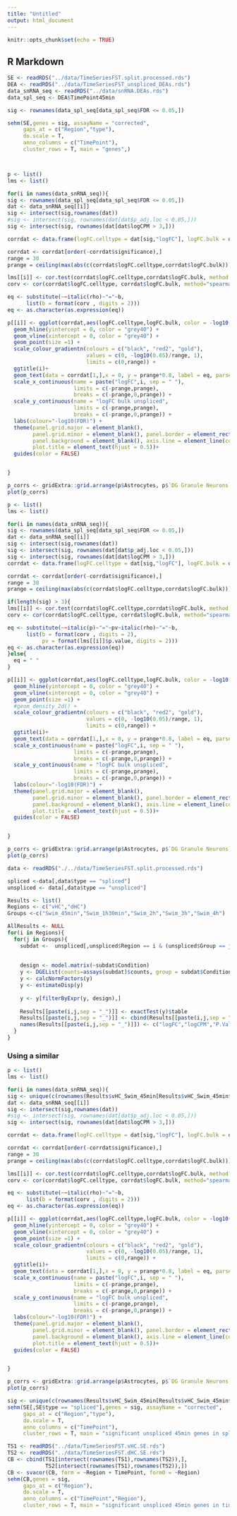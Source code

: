 ```yaml
---
title: "Untitled"
output: html_document
---
```


```r
knitr::opts_chunk$set(echo = TRUE)
```

## R Markdown

```r
SE <- readRDS("../data/TimeSeriesFST.split.processed.rds")
DEA <- readRDS("../data/TimeSeriesFST_unspliced_DEAs.rds")
data_snRNA_seq <- readRDS("../data/snRNA.DEAs.rds")
data_spl_seq <- DEA$TimePoint45min

sig <- rownames(data_spl_seq[data_spl_seq$FDR <= 0.05,])

sehm(SE,genes = sig, assayName = "corrected", 
     gaps_at = c("Region","type"),
     do.scale = T, 
     anno_columns = c("TimePoint"), 
     cluster_rows = T, main = "genes",)




```

```r

p <- list()
lms <- list()

for(i in names(data_snRNA_seq)){
sig <- rownames(data_spl_seq[data_spl_seq$FDR <= 0.05,])
dat <- data_snRNA_seq[[i]]
sig <- intersect(sig,rownames(dat))
#sig <- intersect(sig, rownames(dat[dat$p_adj.loc < 0.05,]))
sig <- intersect(sig, rownames(dat[dat$logCPM > 3,]))

corrdat <- data.frame(logFC.celltype = dat[sig,"logFC"], logFC.bulk = data_spl_seq[sig,"logFC"], significance = dat[sig,"p_adj.loc"])

corrdat <- corrdat[order(-corrdat$significance),]
range = 30
prange = ceiling(max(abs(c(corrdat$logFC.celltype,corrdat$logFC.bulk))))

lms[[i]] <- cor.test(corrdat$logFC.celltype,corrdat$logFC.bulk, method = "spearman")
corv <- cor(corrdat$logFC.celltype, corrdat$logFC.bulk, method="spearman")

eq <- substitute(~~italic(rho)~"="~b, 
      list(b = format(corv , digits = 2)))
eq <- as.character(as.expression(eq))

p[[i]] <- ggplot(corrdat,aes(logFC.celltype,logFC.bulk, color = -log10(significance))) + 
  geom_hline(yintercept = 0, color = "grey40") +
  geom_vline(xintercept = 0, color = "grey40") +
  geom_point(size =1) + 
  scale_colour_gradientn(colours = c("black", "red2", "gold"),
                         values = c(0, -log10(0.05)/range, 1),
                         limits = c(0,range)) +
  ggtitle(i)+
  geom_text(data = corrdat[1,],x = 0, y = prange*0.8, label = eq, parse = TRUE, color = "black") +
  scale_x_continuous(name = paste("logFC",i, sep = " "), 
                     limits = c(-prange,prange), 
                     breaks = c(-prange,0,prange)) +
  scale_y_continuous(name = "logFC bulk unspliced", 
                     limits = c(-prange,prange), 
                     breaks = c(-prange,0,prange)) +
  labs(colour="-log10(FDR)") +
  theme(panel.grid.major = element_blank(), 
        panel.grid.minor = element_blank(), panel.border = element_rect(fill = NA),
        panel.background = element_blank(), axis.line = element_line(colour = "black"),
        plot.title = element_text(hjust = 0.5))+
  guides(color = FALSE)


}

p_corrs <- gridExtra::grid.arrange(p$Astrocytes, p$`DG Granule Neurons`,p$Oligodendrocytes,p$`Excitatory Neurons`, p$Vascular,p$`Inhibitory Neurons`,p$OPC,p$Microglia, widths = c(1,1,1,1), layout_matrix = rbind(c(1, 2, 3, 4), c(5, 6,7,8)))
plot(p_corrs)
```

```r
p <- list()
lms <- list()

for(i in names(data_snRNA_seq)){
sig <- rownames(data_spl_seq[data_spl_seq$FDR <= 0.05,])
dat <- data_snRNA_seq[[i]]
sig <- intersect(sig,rownames(dat))
sig <- intersect(sig, rownames(dat[dat$p_adj.loc < 0.05,]))
sig <- intersect(sig, rownames(dat[dat$logCPM > 3,]))
corrdat <- data.frame(logFC.celltype = dat[sig,"logFC"], logFC.bulk = data_spl_seq[sig,"logFC"], significance = dat[sig,"p_adj.loc"])

corrdat <- corrdat[order(-corrdat$significance),]
range = 30
prange = ceiling(max(abs(c(corrdat$logFC.celltype,corrdat$logFC.bulk))))

if(length(sig) > 3){
lms[[i]] <- cor.test(corrdat$logFC.celltype,corrdat$logFC.bulk, method = "spearman")
corv <- cor(corrdat$logFC.celltype, corrdat$logFC.bulk, method="spearman")

eq <- substitute(~~italic(p)~"="~pv~italic(rho)~"="~b, 
      list(b = format(corv , digits = 2),
           pv = format(lms[[i]]$p.value, digits = 2)))
eq <- as.character(as.expression(eq))
}else{
  eq = " "
}

p[[i]] <- ggplot(corrdat,aes(logFC.celltype,logFC.bulk, color = -log10(significance))) + 
  geom_hline(yintercept = 0, color = "grey40") +
  geom_vline(xintercept = 0, color = "grey40") +
  geom_point(size =1) + 
  #geom_density_2d() + 
  scale_colour_gradientn(colours = c("black", "red2", "gold"),
                         values = c(0, -log10(0.05)/range, 1),
                         limits = c(0,range)) +
  ggtitle(i)+
  geom_text(data = corrdat[1,],x = 0, y = prange*0.8, label = eq, parse = TRUE, color = "black",size = 3) +
  scale_x_continuous(name = paste("logFC",i, sep = " "), 
                     limits = c(-prange,prange), 
                     breaks = c(-prange,0,prange)) +
  scale_y_continuous(name = "logFC bulk unspliced", 
                     limits = c(-prange,prange), 
                     breaks = c(-prange,0,prange)) +
  labs(colour="-log10(FDR)") +
  theme(panel.grid.major = element_blank(), 
        panel.grid.minor = element_blank(), panel.border = element_rect(fill = NA),
        panel.background = element_blank(), axis.line = element_line(colour = "black"),
        plot.title = element_text(hjust = 0.5))+
  guides(color = FALSE)


}

p_corrs <- gridExtra::grid.arrange(p$Astrocytes, p$`DG Granule Neurons`,p$Oligodendrocytes,p$`Excitatory Neurons`, p$Vascular,p$`Inhibitory Neurons`,p$OPC,p$Microglia, widths = c(1,1,1,1), layout_matrix = rbind(c(1, 2, 3, 4), c(5, 6,7,8)))
plot(p_corrs)
```

```r
data <- readRDS("./../data/TimeSeriesFST.split.processed.rds")

spliced <-data[,data$type == "spliced"]
unspliced <- data[,data$type == "unspliced"]

Results <- list()
Regions <- c("vHC","dHC")
Groups <-c("Swim_45min","Swim_1h30min","Swim_2h","Swim_3h","Swim_4h")

AllResults <- NULL
for(i in Regions){
  for(j in Groups){
    subdat <-  unspliced[,unspliced$Region == i & (unspliced$Group == j | unspliced$Group =="Homecage")]
    
    
    design <- model.matrix(~subdat$Condition)
    y <- DGEList(counts=assays(subdat)$counts, group = subdat$Condition)
    y <- calcNormFactors(y)
    y <- estimateDisp(y)
    
    y <- y[filterByExpr(y, design),]
    
    Results[[paste(i,j,sep = "_")]] <- exactTest(y)$table
    Results[[paste(i,j,sep = "_")]] <- cbind(Results[[paste(i,j,sep = "_")]],p.adjust(Results[[paste(i,j,sep = "_")]][,3],method = "fdr"))
    names(Results[[paste(i,j,sep = "_")]]) <- c("logFC","logCPM","P.Value","adj.P.Val")
  }
}
```

### Using a similar 
```r

p <- list()
lms <- list()

for(i in names(data_snRNA_seq)){
sig <- unique(c(rownames(Results$vHC_Swim_45min[Results$vHC_Swim_45min$adj.P.Val <=0.05,]),rownames(Results$vHC_Swim_45min[Results$vHC_Swim_45min$adj.P.Val <= 0.05,])))
dat <- data_snRNA_seq[[i]]
sig <- intersect(sig,rownames(dat))
#sig <- intersect(sig, rownames(dat[dat$p_adj.loc < 0.05,]))
sig <- intersect(sig, rownames(dat[dat$logCPM > 3,]))

corrdat <- data.frame(logFC.celltype = dat[sig,"logFC"], logFC.bulk = data_spl_seq[sig,"logFC"], significance = dat[sig,"p_adj.loc"])

corrdat <- corrdat[order(-corrdat$significance),]
range = 30
prange = ceiling(max(abs(c(corrdat$logFC.celltype,corrdat$logFC.bulk))))

lms[[i]] <- cor.test(corrdat$logFC.celltype,corrdat$logFC.bulk, method = "spearman")
corv <- cor(corrdat$logFC.celltype, corrdat$logFC.bulk, method="spearman")

eq <- substitute(~~italic(rho)~"="~b, 
      list(b = format(corv , digits = 2)))
eq <- as.character(as.expression(eq))

p[[i]] <- ggplot(corrdat,aes(logFC.celltype,logFC.bulk, color = -log10(significance))) + 
  geom_hline(yintercept = 0, color = "grey40") +
  geom_vline(xintercept = 0, color = "grey40") +
  geom_point(size =1) + 
  scale_colour_gradientn(colours = c("black", "red2", "gold"),
                         values = c(0, -log10(0.05)/range, 1),
                         limits = c(0,range)) +
  ggtitle(i)+
  geom_text(data = corrdat[1,],x = 0, y = prange*0.8, label = eq, parse = TRUE, color = "black") +
  scale_x_continuous(name = paste("logFC",i, sep = " "), 
                     limits = c(-prange,prange), 
                     breaks = c(-prange,0,prange)) +
  scale_y_continuous(name = "logFC bulk unspliced", 
                     limits = c(-prange,prange), 
                     breaks = c(-prange,0,prange)) +
  labs(colour="-log10(FDR)") +
  theme(panel.grid.major = element_blank(), 
        panel.grid.minor = element_blank(), panel.border = element_rect(fill = NA),
        panel.background = element_blank(), axis.line = element_line(colour = "black"),
        plot.title = element_text(hjust = 0.5))+
  guides(color = FALSE)


}

p_corrs <- gridExtra::grid.arrange(p$Astrocytes, p$`DG Granule Neurons`,p$Oligodendrocytes,p$`Excitatory Neurons`, p$Vascular,p$`Inhibitory Neurons`,p$OPC,p$Microglia, widths = c(1,1,1,1), layout_matrix = rbind(c(1, 2, 3, 4), c(5, 6,7,8)))
plot(p_corrs)
```
```r
sig <- unique(c(rownames(Results$vHC_Swim_45min[Results$vHC_Swim_45min$adj.P.Val <=0.05,]),rownames(Results$vHC_Swim_45min[Results$vHC_Swim_45min$adj.P.Val <= 0.05,])))
sehm(SE[,SE$type == "spliced"],genes = sig, assayName = "corrected", 
     gaps_at = c("Region","type"),
     do.scale = T, 
     anno_columns = c("TimePoint"), 
     cluster_rows = T, main = "significant unspliced 45min genes in spliced data",)

TS1 <- readRDS("../data/TimeSeriesFST.vHC.SE.rds")
TS2 <- readRDS("../data/TimeSeriesFST.dHC.SE.rds")
CB <- cbind(TS1[intersect(rownames(TS1),rownames(TS2)),],
            TS2[intersect(rownames(TS1),rownames(TS2)),])
CB <- svacor(CB, form = ~Region + TimePoint, form0 = ~Region)
sehm(CB,genes = sig, 
     gaps_at = c("Region"),
     do.scale = T, 
     anno_columns = c("TimePoint","Region"), 
     cluster_rows = T, main = "significant unspliced 45min genes in time-series data", assayName = "corrected")
```